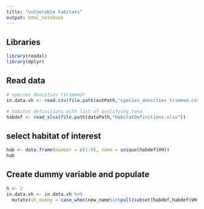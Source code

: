 ```yaml
---
title: "Vulnerable habitats"
output: html_notebook
---
```

## Libraries
```r
library(readxl)
library(dplyr)
```

## Read data
```r
# species densities (trimmed)
in.data.vh <- read.csv(file.path(outPath,"species_densities_trimmed.csv"))

# habitat definitions with list of qualifying taxa
habdef <- read_xlsx(file.path(dataPath,"HabitatDefinitions.xlsx"))
```


## select habitat of interest
```r
hab <- data.frame(number = c(1:9), name = unique(habdef$VH))
hab
```

## Create dummy variable and populate
```r
h <- 2
in.data.vh <- in.data.vh %>%
  mutate(vh_dummy = case_when(new_name%in%pull(subset(habdef,habdef$VH==hab$name[h],2))~1))
  
```
